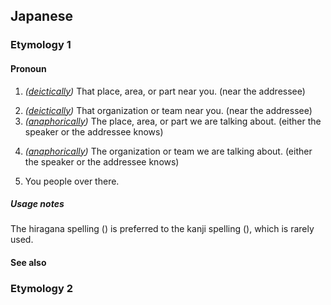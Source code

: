 {{also|そご}}
==Japanese==

===Etymology 1===
{{ja-kanjitab|alt=其処}}

====Pronoun====
{{ja-pos|pronoun}}

# ''([[deictically]])'' That place, area, or part near you. (near the addressee)
#: {{ja-usex|[[おい]]、'''そこ'''の[[お前ら]]！|おい、'''そこ''' の おまえら！|Hey, you all over there!}}
# ''([[deictically]])'' That organization or team near you. (near the addressee)
# ''([[anaphorically]])'' The place, area, or part we are talking about. (either the speaker or the addressee knows)
#: {{ja-usex|[[コンビニ]] は [[すぐ]] ''そこ'' だ よ。|The convenience store is right over there.}}
#: {{ja-usex|[[振り向く]]と'''そこ'''には[[もう]][[誰も]][[いる|い]]ませんでした。|ふりむく と '''そこ''' に は もう だれ も いません でした。|They turned around; there was already no one to be seen.}}
# ''([[anaphorically]])'' The organization or team we are talking about. (either the speaker or the addressee knows)
# {{lb|ja|brusque}} You people over there.

=====Usage notes=====
The hiragana spelling ({{m|ja|そこ}}) is preferred to the kanji spelling ({{m|ja|其処}}), which is rarely used.

====See also====
{{Japanese demonstratives}}
{{Classical Japanese pronouns and demonstratives}}

===Etymology 2===
{{ja-see|底}}

{{cln|ja|basic words}}